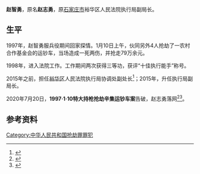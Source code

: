 '''赵智勇'''{{BD|1969年|9月|||}}，原名'''赵志勇'''，原[[石家庄市|石家庄市]]裕华区人民法院执行局副局长。

==生平==
1997年，赵智勇服兵役期间回家探情。1月10日上午，伙同另外4人抢劫了一农村合作基金会的运钞车，当场造成一死两伤，并抢走79万余元。

1998年，进入法院工作。工作期间两次获得三等功，获评“十佳执行能手”称号。

2015年之前，担任[[裕华区|裕华区]]人民法院执行局协调处副处长<ref>{{cite web |author1=张巧莲 |title=记石家庄市裕华区法院执行局协调处副处长赵志勇 |url=http://old.hebeicourt.gov.cn/public/detail.php?id=16460 |accessdate=2013-12-27 |agency= 河北省高级人民法院网站 }}</ref>{{bs}}；2015年，升任执行局副局长。

2020年7月20日，'''1997·1·10特大持枪抢劫辛集运钞车案'''告破，赵志勇落网<ref>{{cite news |author1=凤凰星陈龙 |title=石家庄特大抢运钞车杀人案告破：嫌犯在法院工作22年 官至副局长 |url=https://new.qq.com/omn/20200729/20200729A0XJBF00.html |accessdate=2020-07-30 |agency=腾讯网}}</ref><ref>{{cite web |author1=微博官号 辛集发布 |title=辛集23年前积案告破 4名犯罪嫌疑人落网 |url=https://weibo.com/3226282253/JcDyJlg77?from=page_1001063226282253_profile&wvr=6&mod=weibotime&type=comment |accessdate=2020-07-30 |agency=新浪微博}}</ref>{{bs}}。

==参考资料==
{{reflist}}

{{DEFAULTSORT:zhao}}
[[Category:中华人民共和国抢劫罪罪犯|Category:中华人民共和国抢劫罪罪犯]]
